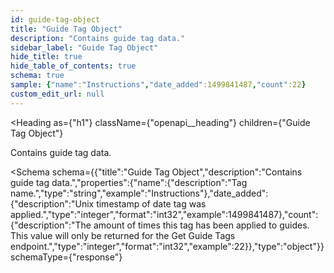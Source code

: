 ```yaml
---
id: guide-tag-object
title: "Guide Tag Object"
description: "Contains guide tag data."
sidebar_label: "Guide Tag Object"
hide_title: true
hide_table_of_contents: true
schema: true
sample: {"name":"Instructions","date_added":1499841487,"count":22}
custom_edit_url: null
---
```



<Heading
  as={"h1"}
  className={"openapi__heading"}
  children={"Guide Tag Object"}
>
</Heading>



Contains guide tag data.

<Schema
  schema={{"title":"Guide Tag Object","description":"Contains guide tag data.","properties":{"name":{"description":"Tag name.","type":"string","example":"Instructions"},"date_added":{"description":"Unix timestamp of date tag was applied.","type":"integer","format":"int32","example":1499841487},"count":{"description":"The amount of times this tag has been applied to guides. This value will only be returned for the Get Guide Tags endpoint.","type":"integer","format":"int32","example":22}},"type":"object"}}
  schemaType={"response"}
>
  
</Schema>
            